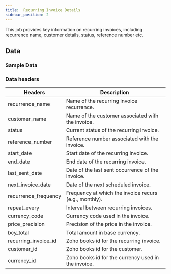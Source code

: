 ```yaml
---
title:  Recurring Invoice Details 
sidebar_position: 2
---
```


This job provides key information on recurring invoices, including recurrence name, customer details, status, reference number etc.

<AddJob
  template="gsheet_zoho_books_db_get_recurring_invoice_details"
/>

## Data

### Sample Data

<Gsheet
  src="https://docs.google.com/spreadsheets/d/1-gX-uq5YrTW-6gQJYM-mNXitEOfJLTiQCvPtV8CR1Yc/edit#gid=1534935461"
/>

### Data headers

| Headers                  | Description                                           |
|------------------------|-------------------------------------------------------|
| recurrence_name        | Name of the recurring invoice recurrence.             |
| customer_name          | Name of the customer associated with the invoice.     |
| status                 | Current status of the recurring invoice.              |
| reference_number       | Reference number associated with the invoice.         |
| start_date             | Start date of the recurring invoice.                  |
| end_date               | End date of the recurring invoice.                    |
| last_sent_date         | Date of the last sent occurrence of the invoice.      |
| next_invoice_date      | Date of the next scheduled invoice.                   |
| recurrence_frequency   | Frequency at which the invoice recurs (e.g., monthly).|
| repeat_every           | Interval between recurring invoices.                  |
| currency_code          | Currency code used in the invoice.                    |
| price_precision        | Precision of the price in the invoice.                |
| bcy_total              | Total amount in base currency.                        |
| recurring_invoice_id   | Zoho books id for the recurring invoice.          |
| customer_id            | Zoho books id for the customer.                   |
| currency_id            | Zoho books id for the currency used in the invoice.|

<!---
### Filtration options

This job can restrict the data that is visible in spreadsheets. Use the following parameters to restrict the data.

| Parameter | Options |
|----|----|
| start_date | Select bills with billing date on or after `start_date`. Format - `YYYY-MM-DD` |
| end_date | Select bills with billing date on or before `end_date`. Format - `YYYY-MM-DD` |
-->

<!---
## Others

### Similar jobs

Similar sort of data can be achieved by using get accounting transaction job and filtering it by invoice type. 

### Reports that use this job

Here are some of the report templates that use this job: 
-->